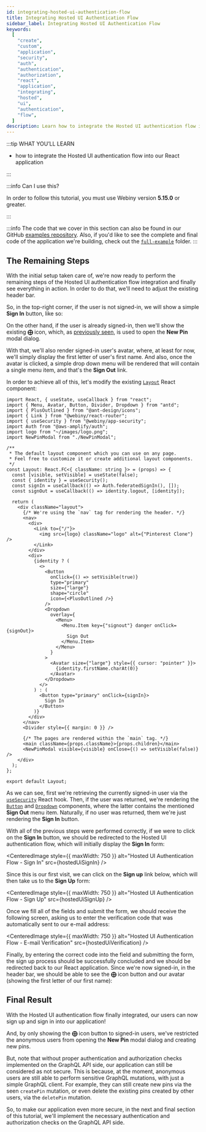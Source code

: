 ```yaml
---
id: integrating-hosted-ui-authentication-flow
title: Integrating Hosted UI Authentication Flow
sidebar_label: Integrating Hosted UI Authentication Flow
keywords:
  [
    "create",
    "custom",
    "application",
    "security",
    "auth",
    "authentication",
    "authorization",
    "react",
    "application",
    "integrating",
    "hosted",
    "ui",
    "authentication",
    "flow",
  ]
description: Learn how to integrate the Hosted UI authentication flow into our React application.
---
```



:::tip WHAT YOU’LL LEARN

- how to integrate the Hosted UI authentication flow into our React application

:::

:::info Can I use this?

In order to follow this tutorial, you must use Webiny version **5.15.0** or greater.

:::

:::info
The code that we cover in this section can also be found in our GitHub [examples repository](https://github.com/webiny/webiny-examples/tree/master/create-custom-application/05-security/04-react-application/02-integrating-hosted-ui-authentication-flow). Also, if you'd like to see the complete and final code of the application we're building, check out the [`full-example`](https://github.com/webiny/webiny-examples/tree/master/create-custom-application/full-example) folder.
:::

## The Remaining Steps

With the initial setup taken care of, we're now ready to perform the remaining steps of the Hosted UI authentication flow integration and finally see everything in action. In order to do that, we'll need to adjust the existing header bar.

So, in the top-right corner, if the user is not signed-in, we will show a simple **Sign In** button, like so:

<CenteredImage alt="Header Bar - Not Logged In State" src={headerNotLoggedIn} />

On the other hand, if the user is already signed-in, then we'll show the existing **&#10753;** icon, which, as [previously seen](/docs/tutorials/create-custom-application/react-application/new-pin-modal-dialog), is used to open the **New Pin** modal dialog.

With that, we'll also render signed-in user's avatar, where, at least for now, we'll simply display the first letter of user's first name. And also, once the avatar is clicked, a simple drop down menu will be rendered that will contain a single menu item, and that's the **Sign Out** link.

<CenteredImage alt="Header Bar - Logged In State" src={headerLoggedIn} />

In order to achieve all of this, let's modify the existing [`Layout`](#) React component:

```tsx title="pinterest-clone/app/code/src/components/Layout.tsx" {5-6,16-18,30-57}
import React, { useState, useCallback } from "react";
import { Menu, Avatar, Button, Divider, Dropdown } from "antd";
import { PlusOutlined } from "@ant-design/icons";
import { Link } from "@webiny/react-router";
import { useSecurity } from "@webiny/app-security";
import Auth from "@aws-amplify/auth";
import logo from "~/images/logo.png";
import NewPinModal from "./NewPinModal";

/**
 * The default layout component which you can use on any page.
 * Feel free to customize it or create additional layout components.
 */
const Layout: React.FC<{ className: string }> = (props) => {
  const [visible, setVisible] = useState(false);
  const { identity } = useSecurity();
  const signIn = useCallback(() => Auth.federatedSignIn(), []);
  const signOut = useCallback(() => identity.logout, [identity]);

  return (
    <div className="layout">
      {/* We're using the `nav` tag for rendering the header. */}
      <nav>
        <div>
          <Link to={"/"}>
            <img src={logo} className="logo" alt={"Pinterest Clone"} />
          </Link>
        </div>
        <div>
          {identity ? (
            <>
              <Button
                onClick={() => setVisible(true)}
                type="primary"
                size={"large"}
                shape="circle"
                icon={<PlusOutlined />}
              />
              <Dropdown
                overlay={
                  <Menu>
                    <Menu.Item key={"signout"} danger onClick={signOut}>
                      Sign Out
                    </Menu.Item>
                  </Menu>
                }
              >
                <Avatar size={"large"} style={{ cursor: "pointer" }}>
                  {identity.firstName.charAt(0)}
                </Avatar>
              </Dropdown>
            </>
          ) : (
            <Button type="primary" onClick={signIn}>
              Sign In
            </Button>
          )}
        </div>
      </nav>
      <Divider style={{ margin: 0 }} />

      {/* The pages are rendered within the `main` tag. */}
      <main className={props.className}>{props.children}</main>
      <NewPinModal visible={visible} onClose={() => setVisible(false)} />
    </div>
  );
};

export default Layout;
```

As we can see, first we're retrieving the currently signed-in user via the [`useSecurity`](#) React hook. Then, if the user was returned, we're rendering the [`Button`](#) and [`Dropdown`](#) components, where the latter contains the mentioned **Sign Out** menu item. Naturally, if no user was returned, them we're just rendering the **Sign In** button.

With all of the previous steps were performed correctly, if we were to click on the **Sign In** button, we should be redirected to the Hosted UI authentication flow, which will initially display the **Sign In** form:

<CenteredImage
  style={{ maxWidth: 750 }}
  alt="Hosted UI Authentication Flow - Sign In"
  src={hostedUiSignIn}
/>

Since this is our first visit, we can click on the **Sign up** link below, which will then take us to the **Sign Up** form:

<CenteredImage
  style={{ maxWidth: 750 }}
  alt="Hosted UI Authentication Flow - Sign Up"
  src={hostedUiSignUp}
/>

Once we fill all of the fields and submit the form, we should receive the following screen, asking us to enter the verification code that was automatically sent to our e-mail address:

<CenteredImage
  style={{ maxWidth: 750 }}
  alt="Hosted UI Authentication Flow - E-mail Verification"
  src={hostedUiVerification}
/>

Finally, by entering the correct code into the field and submitting the form, the sign up process should be successfully concluded and we should be redirected back to our React application. Since we're now signed-in, in the header bar, we should be able to see the **&#10753;** icon button and our avatar (showing the first letter of our first name):

<CenteredImage alt="Header Bar - Logged In State" src={headerLoggedInWithoutMenu} />

## Final Result

With the Hosted UI authentication flow finally integrated, our users can now sign up and sign in into our application!

And, by only showing the **&#10753;** icon button to signed-in users, we've restricted the anonymous users from opening the **New Pin** modal dialog and creating new pins.

But, note that without proper authentication and authorization checks implemented on the GraphQL API side, our application can still be considered as not secure. This is because, at the moment, anonymous users are still able to perform sensitive GraphQL mutations, with just a simple GraphQL client. For example, they can still create new pins via the seen `createPin` mutation, or even delete the existing pins created by other users, via the `deletePin` mutation.

So, to make our application even more secure, in the next and final section of this tutorial, we'll implement the necessary authentication and authorization checks on the GraphQL API side.
